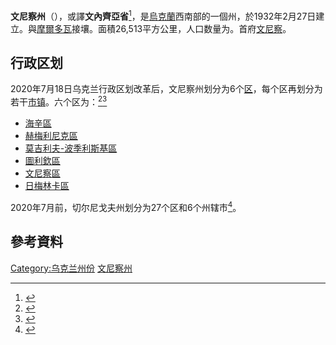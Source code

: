 {{Expand Ukrainian}}
{{Infobox settlement
| name                  = 文尼察州
| native_name           = Вінницька область
| native_name_lang      = uk
| settlement_type       = [[州_(烏克蘭)|州]]
| image_flag            = Flag of Vinnytsia Oblast.svg
| flag_size             = 115px
| image_shield          = Coat_of_Arms_of_Vinnytsa_Oblast.svg
| shield_size           = 65px
| image_map             = Vinnytsia in Ukraine.svg
| coordinates           = {{coord|48.93|28.69|type:adm1st_region:UA|display=inline,title}}
| seat_type             = [[行政中心|行政中心]]
| seat                  = [[文尼察|文尼察]]
| subdivision_type      = 國家
| subdivision_name      = {{flag|Ukraine}}
| parts_type            = 下属[[区_(乌克兰)|区份]]
| parts_style           = coll
| p1                    = [[海辛區|海辛區]]
| p2                    = [[赫梅利尼克區|赫梅利尼克區]]
| p3                    = [[莫吉利夫-波季利斯基區|莫吉利夫-波季利斯基區]]
| p4                    = [[圖利欽區|圖利欽區]]
| p5                    = [[文尼察區|文尼察區]]
| p6                    = [[日梅林卡區|日梅林卡區]]
| governing_body        = {{link-uk|文尼察州國家管理局|Вінницька обласна державна адміністрація}}
| leader_title          = {{link-en|文尼察州州長|Governor of Vinnytsia Oblast|州長}}
| leader_name           = {{link-en|谢尔盖·博尔佐夫|Serhiy Borzov}}
| leader_title2         = {{link-en|文尼察州拉达|Vinnytsia Oblast Council|州議會}}
| leader_name2          = 84席位
| leader_title3         = {{link-en|文尼察州拉达|Vinnytsia Oblast Council|議會議長}}
| leader_name3          = {{link-uk|维亚切斯拉夫·索科洛沃伊|Соколовий Вячеслав Петрович}}
| area_rank             = 12
| area_total_km2        = 26513
| population_as_of      = 2021年
| population_rank       = 
| population_total      = 1529123
| population_density_km2 = auto
| postal_code           = 21000-23999
| iso_code              = [[ISO_3166-2:UA|UA-05]]
| area_code             = +380-43
| website               = [http://www.vin.gov.ua www.vin.gov.ua]
}}
'''文尼察州'''（{{lang-uk|Вінницька область|Vinnyts'ka oblast'}}），或譯'''文內齊亞省'''<ref>{{Cite web |title=文內齊亞省 - Vinnytska Oblast |url=https://terms.naer.edu.tw/detail/17902455/?index=30 |access-date=2022-04-14 |work=terms.naer.edu.tw |archive-date=2022-05-04 |archive-url=https://web.archive.org/web/20220504011532/https://terms.naer.edu.tw/detail/17902455/?index=30 }}</ref>，是[[烏克蘭|烏克蘭]]西南部的一個州，於1932年2月27日建立。與[[摩爾多瓦|摩爾多瓦]]接壤。面積26,513平方公里，人口数量为{{Ua-pop-est2021|1,529,123人}}。首府[[文尼察|文尼察]]。

== 行政区划 ==
{{Stack|[[File:Vinnytsia_Oblast_2020_subdivisions.jpg|thumb]]}}
2020年7月18日乌克兰行政区划改革后，文尼察州划分为6个[[区_(乌克兰)|区]]，每个区再划分为若干[[烏克蘭市鎮|市镇]]。六个区为：<ref>{{Cite news|title=Про утворення та ліквідацію районів. Постанова Верховної Ради України № 807-ІХ.|url=http://www.golos.com.ua/article/333466|access-date=2020-10-03|date=2020-07-18|website=Голос України|language=uk|archive-date=2021-07-09|archive-url=https://web.archive.org/web/20210709121303/http://www.golos.com.ua/article/333466}}</ref><ref>{{cite web |title=Нові райони: карти + склад |url=https://www.minregion.gov.ua/press/news/novi-rajony-karty-sklad/ |publisher=Міністерство розвитку громад та територій України |language=uk |access-date=2022-06-23 |archive-date=2021-03-02 |archive-url=https://web.archive.org/web/20210302224321/https://www.minregion.gov.ua/press/news/novi-rajony-karty-sklad/ }}</ref>
* [[海辛區|海辛區]]
* [[赫梅利尼克區|赫梅利尼克區]]
* [[莫吉利夫-波季利斯基區|莫吉利夫-波季利斯基區]]
* [[圖利欽區|圖利欽區]]
* [[文尼察區|文尼察區]]
* [[日梅林卡區|日梅林卡區]]

2020年7月前，切尔尼戈夫州划分为27个区和6个州辖市<ref name="ua2020estimate">{{cite web|url=http://database.ukrcensus.gov.ua/PXWEB2007/ukr/publ_new1/2020/zb_chuselnist%202019.pdf|title=Чисельність наявного населення України (Actual population of Ukraine)|publisher=State Statistics Service of Ukraine|language=uk|accessdate=2022-06-23|archive-date=2020-06-22|archive-url=https://web.archive.org/web/20200622091030/http://database.ukrcensus.gov.ua/PXWEB2007/ukr/publ_new1/2020/zb_chuselnist%202019.pdf}}</ref>。

==參考資料==
{{reflist}}

{{Ukraine}}
{{文尼察州行政区划}}
{{Authority control}}

[[Category:乌克兰州份|Category:乌克兰州份]]
[[Category:文尼察州|]]